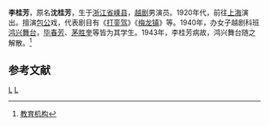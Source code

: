 '''李桂芳'''{{BD|1893年||1943年||catIdx=L}}，原名'''沈桂芳'''，生于[[浙江省|浙江省]][[嵊县|嵊县]]，[[越剧|越剧]]男演员。1920年代，前往[[上海|上海]]演出。擅演[[包公|包公]]戏，代表剧目有《[[打銮驾|打銮驾]]》《[[梅龙镇|梅龙镇]]》等。1940年，办女子越剧科班[[鸿兴舞台|鸿兴舞台]]，[[毕春芳|毕春芳]]、[[茅胜奎|茅胜奎]]等皆为其学生。1943年，李桂芳病故，鸿兴舞台随之解散。<ref>[http://www.yueju.net/Article/ShowArticle.asp?ArticleID=843 教育机构]{{dead link|date=2018年3月 |bot=InternetArchiveBot |fix-attempted=yes }}</ref>

== 参考文献 ==
<references/>

[[Category:越剧演员|L]]
[[Category:嵊州人|L]]